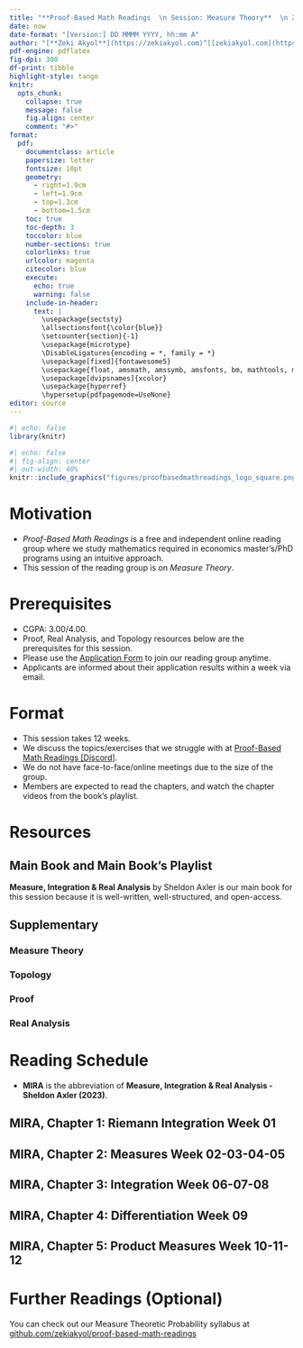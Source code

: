 ---
title: "**Proof-Based Math Readings  \n Session: Measure Theory**  \n 2025 Summer"
date: now
date-format: "[Version:] DD MMMM YYYY, hh:mm A"
author: "[**Zeki Akyol**](https://zekiakyol.com)^[[zekiakyol.com](https://zekiakyol.com)]  \n Department of Economics  \n Istanbul Technical University  \n [Click here for the most recent versions of the syllabuses](https://github.com/zekiakyol/proof-based-math-readings)"
pdf-engine: pdflatex
fig-dpi: 300
df-print: tibble
highlight-style: tango
knitr:
  opts_chunk: 
    collapse: true
    message: false
    fig.align: center
    comment: "#>"
format:
  pdf: 
    documentclass: article
    papersize: letter
    fontsize: 10pt
    geometry: 
      - right=1.9cm
      - left=1.9cm
      - top=1.3cm
      - bottom=1.5cm
    toc: true
    toc-depth: 3
    toccolor: blue
    number-sections: true
    colorlinks: true
    urlcolor: magenta
    citecolor: blue
    execute:
      echo: true
      warning: false
    include-in-header: 
      text: |
        \usepackage{sectsty}
        \allsectionsfont{\color{blue}}
        \setcounter{section}{-1}
        \usepackage{microtype}
        \DisableLigatures{encoding = *, family = *}
        \usepackage[fixed]{fontawesome5}
        \usepackage{float, amsmath, amssymb, amsfonts, bm, mathtools, mathastext}
        \usepackage[dvipsnames]{xcolor}
        \usepackage{hyperref}
        \hypersetup{pdfpagemode=UseNone}
editor: source
---

```{r}
#| echo: false
library(knitr)
```

```{r}
#| echo: false
#| fig-align: center
#| out-width: 40%
knitr::include_graphics("figures/proofbasedmathreadings_logo_square.png")
```

\newpage

# Motivation 

- *Proof-Based Math Readings* is a free and independent online reading group where we study mathematics required in economics master's/PhD programs using an intuitive approach.
- This session of the reading group is on *Measure Theory*.

# Prerequisites

- CGPA: 3.00/4.00.
- Proof, Real Analysis, and Topology resources below are the prerequisites for this session.
- Please use the [\faLink Application Form](https://docs.google.com/forms/d/e/1FAIpQLSf3OxwYuAwiDXMVTCQ_x3FTtKnHmRRkl_SXlpdfqTDty06PxQ/viewform) to join our reading group anytime.
- Applicants are informed about their application results within a week via email.

# Format

- This session takes 12 weeks.
- We discuss the topics/exercises that we struggle with at [\faDiscord Proof-Based Math Readings \[Discord\]](https://discord.com).
- We do not have face-to-face/online meetings due to the size of the group.
- Members are expected to read the chapters, and watch the chapter videos from the book's playlist.

# Resources

## Main Book and Main Book's Playlist

**Measure, Integration & Real Analysis** by Sheldon Axler is our main book for this session because it is well-written, well-structured, and open-access.

\begin{itemize}
  \item[\faBook] \href{https://measure.axler.net/MIRA.pdf}{Measure, Integration \& Real Analysis - Sheldon Axler (2023, Errata-free version)}
  \item[\faYoutube] Measure, Integration \& Real Analysis - Sheldon Axler (2023) $\rightarrow$ will be added after the 2nd edition.
\end{itemize}

## Supplementary

### Measure Theory

\begin{itemize}
  \item[\faYoutube] \href{https://www.youtube.com/playlist?list=PLBh2i93oe2qvMVqAzsX1Kuv6-4fjazZ8j}{Measure Theory - The Bright Side of Mathematics (2024)}
  \item[\faYoutube] \href{https://www.youtube.com/playlist?list=PLyqSpQzTE6M_DZRQxHUafLgeLxZxMpVGS}{Measure Theory - Indrava Roy (2020)}
\end{itemize}

### Topology

\begin{itemize}
  \item[\faBook] Schaum's Outline of General Topology - Seymour Lipschutz (2011)
  \item[\faYoutube] \href{https://www.youtube.com/playlist?list=PLfKcn7LuYa_Kr3_aWePrYufu7MMYWYM5-}{General Topology - Bernard Badzioch (2020)}
  \item[\faYoutube] \href{https://www.youtube.com/playlist?list=PLLq_gUfXAnkl8bjQh-hGQ9u24xZP9x0dx}{Topology - Bruno Zimmermann (2016, Video 1-15)}
\end{itemize}

### Proof

\begin{itemize}
  \item[\faBook] \href{https://www.people.vcu.edu/~rhammack/BookOfProof/}{Book of Proof - Richard Hammack (3.3 Edition, 2022)}
  \item[\faYoutube] \href{https://www.youtube.com/@jeremy9959/playlists?view=50&sort=dd&shelf_id=5}{Book of Proof - Richard Hammack (3.3 Edition, 2022, Companion playlist by Jeremy Teitelbaum)}
  \item[\faYoutube] \href{https://www.youtube.com/playlist?list=PLVMgvCDIRy1x00m7Oo9XzEkDDACeEK_m-}{Book of Proof - Richard Hammack (3.3 Edition, 2022, Companion playlist by Michael Penn)}
\end{itemize}

### Real Analysis

\begin{itemize}
  \item[\faBook] \href{https://measure.axler.net/SupplementMIRA.pdf}{Measure, Integration \& Real Analysis - Sheldon Axler (2023, Supplement)}
  \item[\faBook] \href{https://www.jirka.org/ra}{Basic Analysis I: Introduction to Real Analysis [Volume I] - Jiri Lebl (Version 6.0, 2023)}
  \item[\faYoutube] \href{https://www.youtube.com/playlist?list=PLUl4u3cNGP61O7HkcF7UImpM0cR_L2gSw}{Real Analysis - Casey Rodriguez (2020, Companion playlist to Basic Analysis I)}
  \item[\faYoutube] \href{https://www.youtube.com/playlist?list=PLUl4u3cNGP613ULTyHAqz04niYf722x7S}{Introduction To Metric Spaces - Paige Bright (2023)}
\end{itemize}

\newpage

# Reading Schedule

- **MIRA** is the abbreviation of **Measure, Integration \& Real Analysis - Sheldon Axler (2023)**.

::: {.callout-tip icon=false}
## **\faBook MIRA, Chapter 1: Riemann Integration \hfill Week 01 \faCalendar* **

\begin{itemize}
  \item[] \textbf{1A} Review: Riemann Integral
  \item[] \textbf{1B} Riemann Integral Is Not Good Enough
\end{itemize}
:::

::: {.callout-tip icon=false}
## **\faBook MIRA, Chapter 2: Measures \hfill Week 02-03-04-05 \faCalendar* **

\begin{itemize}
  \item[] \textbf{2A} Outer Measure on $\mathbf{R}$
  \item[] \textbf{2B} Measurable Spaces and Functions
  \item[] \textbf{2C} Measures and Their Properties
  \item[] \textbf{2D} Lebesgue Measure
  \item[] \textbf{2E} Convergence of Measurable Functions
\end{itemize}
:::

::: {.callout-tip icon=false}
## **\faBook MIRA, Chapter 3: Integration \hfill Week 06-07-08 \faCalendar* **

\begin{itemize}
  \item[] \textbf{3A} Integration with Respect to a Measure
  \item[] \textbf{3B} Limits of Integrals \& Integrals of Limits
\end{itemize}
:::

::: {.callout-tip icon=false}
## **\faBook MIRA, Chapter 4: Differentiation \hfill Week 09 \faCalendar* **

\begin{itemize}
  \item[] \textbf{4A} Hardy–Littlewood Maximal Function
  \item[] \textbf{4B} Derivatives of Integrals
\end{itemize}
:::

::: {.callout-tip icon=false}
## **\faBook MIRA, Chapter 5: Product Measures \hfill Week 10-11-12 \faCalendar* **

\begin{itemize}
  \item[] \textbf{5A} Products of Measure Spaces
  \item[] \textbf{5B} Iterated Integrals
  \item[] \textbf{5C} Lebesgue Integration on $\mathbf{R}^n$
\end{itemize}
:::

# Further Readings (Optional)

You can check out our Measure Theoretic Probability syllabus at [\faGithub github.com/zekiakyol/proof-based-math-readings](https://github.com/zekiakyol/proof-based-math-readings)
